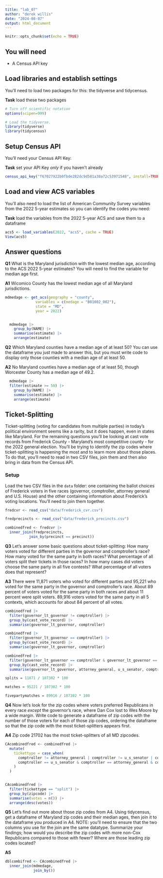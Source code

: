 ```yaml
---
title: "lab_07"
author: "derek willis"
date: "2024-08-07"
output: html_document
---
```


```r
knitr::opts_chunk$set(echo = TRUE)
```

## You will need

-   A Census API key

## Load libraries and establish settings

You'll need to load two packages for this: the tidyverse and tidycensus.

**Task** load these two packages

```r
# Turn off scientific notation
options(scipen=999)

# Load the tidyverse.
library(tidyverse)
library(tidycensus)
```

## Setup Census API

You'll need your Census API Key:

**Task** set your API Key *only* if you haven't already

```r
census_api_key("f67027922b0fbde282dc9d581a38a72c53971548", install=TRUE)
```

## Load and view ACS variables

You'll also need to load the list of American Community Survey variables from the 2022 5-year estimates so you can identify the codes you need:

**Task** load the variables from the 2022 5-year ACS and save them to a dataframe

```r

acs5 <- load_variables(2022, "acs5", cache = TRUE)
View(acs5)

```

## Answer questions

**Q1** What is the Maryland jurisdiction with the lowest median age, according to the ACS 2022 5-year estimates? You will need to find the variable for median age first.

**A1** Wicomico County has the lowest median age of all Maryland jurisdictions.

```r

mdmedage <- get_acs(geography = "county",
              variables = c(medage = "B01002_002"),
              state = "MD",
              year = 2022)
  
```

```r

  mdmedage |>
    group_by(NAME) |>
    summarise(estimate) |>
    arrange(estimate)

```


**Q2** Which Maryland counties have a median age of at least 50? You can use the dataframe you just made to answer this, but you must write code to display only those counties with a median age of at least 50.

**A2** No Maryland counties have a median age of at least 50, though Worcester County has a median age of 49.2.

```r

  mdmedage |>
  filter(estimate >= 50) |>
    group_by(NAME) |>
    summarise(estimate) |>
    arrange(estimate)

```

## Ticket-Splitting

Ticket-splitting (voting for candidates from multiple parties) in today's political environment seems like a rarity, but it does happen, even in states like Maryland. For the remaining questions you'll be looking at cast vote records from Frederick County - Maryland's most competitive county - for the 2022 general election. You'll be trying to identify the zip codes where ticket-splitting is happening the most and to learn more about those places. To do that, you'll need to read in two CSV files, join them and then also bring in data from the Census API.

### Setup

Load the two CSV files in the `data` folder: one containing the ballot choices of Frederick voters in five races (governor, comptroller, attorney general and U.S. House) and the other containing information about Frederick's voting locations. You'll need to join them together.

```r


fredcvr <- read_csv("data/frederick_cvr.csv")

fredprecincts <- read_csv("data/frederick_precincts.csv")


```

```r

combinedfred <- fredcvr |>
  inner_join(fredprecincts,
           join_by(precinct == precinct))

```

**Q3** Let's answer some basic questions about ticket-splitting: 
How many voters voted for different parties in the governor and comptroller's race?
How many voted for the same party in both races? What percentage of all voters split their tickets in those races?
In how many cases did voters choose the same party in all five contests? What percentage of all voters does that represent?

**A3** There were 11,871 voters who voted for different parties and 95,221 who voted for the same party in the governor and comptroller's race. About 89 percent of voters voted for the same party in both races and about 11 percent were split voters. 89,916 voters voted for the same party in all 5 contexts, which accounts for about 84 percent of all votes.

```r

combinedfred |>
  filter(governor_lt_governor != comptroller) |>
  group_by(cast_vote_record) |>
  summarise(governor_lt_governor, comptroller)

```

```r

combinedfred |>
  filter(governor_lt_governor == comptroller) |>
  group_by(cast_vote_record) |>
  summarise(governor_lt_governor, comptroller)

```

```r

combinedfred |>
  filter(governor_lt_governor == comptroller & governor_lt_governor == u_s_senator & governor_lt_governor == attorney_general & governor_lt_governor == representative_in_congress_6) |>
  group_by(cast_vote_record) |>
  summarise(governor_lt_governor, attorney_general, u_s_senator, comptroller, representative_in_congress_6)

```

```r

splits = 11871 / 107302 * 100

matches = 95221 / 107302 * 100

fivepartymatches = 89916 / 107302 * 100

```


**Q4** Now let's look for the zip codes where voters preferred Republicans in every race *except* the governor's race, where Dan Cox lost to Wes Moore by a wide margin.
Write code to generate a dataframe of zip codes with the number of those voters for each of those zip codes, ordering the dataframe so that the zip code with the most ticket-splitters appears first.

**A4** Zip code 21702 has the most ticket-splitters of all MD zipcodes.

```r

CAcombinedfred <- combinedfred |>
  mutate(
    tickettype = case_when(
      comptroller != attorney_general | comptroller != u_s_senator | comptroller != representative_in_congress_6 ~ "split",
      comptroller == u_s_senator & comptroller == attorney_general & comptroller == representative_in_congress_6 ~ "match"
    )
  )
  
```

```r

CAcombinedfred |>
  filter(tickettype == "split") |>
  group_by(zipcode) |>
  summarise(votes = n()) |>
  arrange(desc(votes))

```


**Q5** Let's find out more about those zip codes from A4. Using tidycensus, get a dataframe of Maryland zip codes and their median ages, then join it to the dataframe you produced in A4. NOTE: you'll need to ensure that the two columns you use for the join are the same datatype. Summarize your findings; how would you describe the zip codes with more non-Cox Republicans compared to those with fewer? Where are those leading zip codes located?

**A5**

```r

dblcombifred <- CAcombinedfred |>
  inner_join(mdmedage,
             join_by())

```

